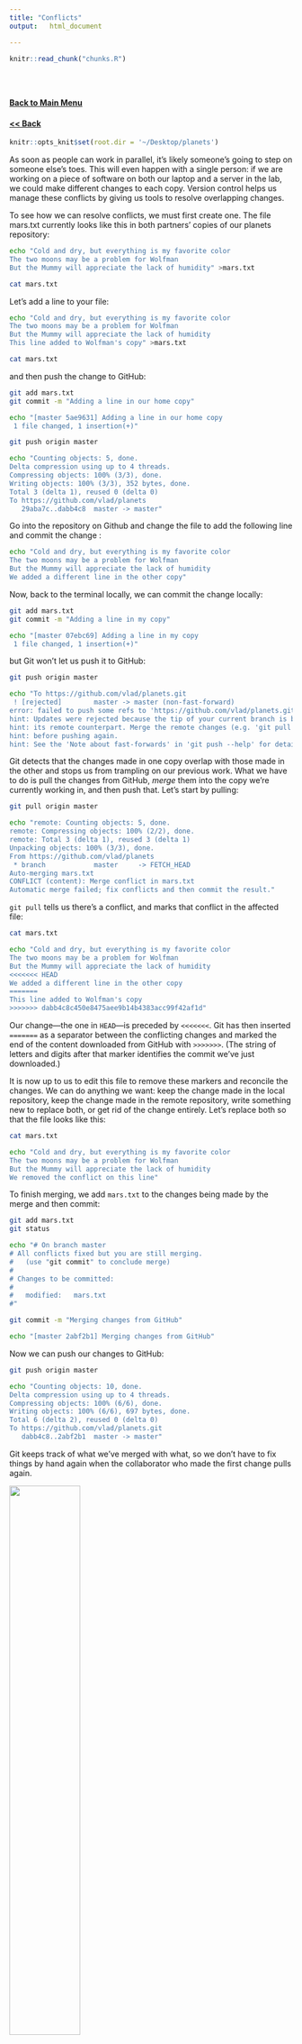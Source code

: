 ```yaml
---
title: "Conflicts"
output:   html_document

---
```


<!-- The file analysis/chunks.R contains chunks that define default settings
shared across the workflowr files. -->
```r
knitr::read_chunk("chunks.R")
```

<!-- Update knitr chunk options -->
```r
```

<!-- Insert the date the file was last updated -->
```r
```

<!-- Insert the code version (Git commit SHA1) if Git repository exists and R
 package git2r is installed -->
```r
```

<!-- Add your analysis here -->
#### [Back to Main Menu](git_intro.html)   
#### [<< Back](git_6.html)

```r
knitr::opts_knit$set(root.dir = '~/Desktop/planets')
```

As soon as people can work in parallel, it's likely someone's going to step on someone else's toes. This will even happen with a single person: if we are working on a piece of software on both our laptop and a server in the lab, we could make different changes to each copy. Version control helps us manage these conflicts by giving us tools to resolve overlapping changes.

To see how we can resolve conflicts, we must first create one. The file mars.txt currently looks like this in both partners' copies of our planets repository:

```bash
echo "Cold and dry, but everything is my favorite color
The two moons may be a problem for Wolfman
But the Mummy will appreciate the lack of humidity" >mars.txt

```

```bash
cat mars.txt
```

Let's add a line to your file:

```bash
echo "Cold and dry, but everything is my favorite color
The two moons may be a problem for Wolfman
But the Mummy will appreciate the lack of humidity
This line added to Wolfman's copy" >mars.txt

```

```bash
cat mars.txt
```

and then push the change to GitHub:

```bash
git add mars.txt
git commit -m "Adding a line in our home copy"
```

```bash
echo "[master 5ae9631] Adding a line in our home copy
 1 file changed, 1 insertion(+)"
```


```bash
git push origin master
```

```bash
echo "Counting objects: 5, done.
Delta compression using up to 4 threads.
Compressing objects: 100% (3/3), done.
Writing objects: 100% (3/3), 352 bytes, done.
Total 3 (delta 1), reused 0 (delta 0)
To https://github.com/vlad/planets
   29aba7c..dabb4c8  master -> master"
```


Go into the repository on Github and change the file to add the following line and commit the change :
```bash
echo "Cold and dry, but everything is my favorite color
The two moons may be a problem for Wolfman
But the Mummy will appreciate the lack of humidity
We added a different line in the other copy"
```

Now, back to the terminal locally, we can commit the change locally:  
```bash
git add mars.txt
git commit -m "Adding a line in my copy"
```


```bash
echo "[master 07ebc69] Adding a line in my copy
 1 file changed, 1 insertion(+)"
```

but Git won't let us push it to GitHub:

```bash
git push origin master
```

```bash
echo "To https://github.com/vlad/planets.git
 ! [rejected]        master -> master (non-fast-forward)
error: failed to push some refs to 'https://github.com/vlad/planets.git'
hint: Updates were rejected because the tip of your current branch is behind
hint: its remote counterpart. Merge the remote changes (e.g. 'git pull')
hint: before pushing again.
hint: See the 'Note about fast-forwards' in 'git push --help' for details."

```


Git detects that the changes made in one copy overlap with those made in the other
and stops us from trampling on our previous work.
What we have to do is pull the changes from GitHub,
*merge* them into the copy we're currently working in,
and then push that.
Let's start by pulling:

```bash
git pull origin master
```

```bash
echo "remote: Counting objects: 5, done.        
remote: Compressing objects: 100% (2/2), done.        
remote: Total 3 (delta 1), reused 3 (delta 1)        
Unpacking objects: 100% (3/3), done.
From https://github.com/vlad/planets
 * branch            master     -> FETCH_HEAD
Auto-merging mars.txt
CONFLICT (content): Merge conflict in mars.txt
Automatic merge failed; fix conflicts and then commit the result."

```


`git pull` tells us there's a conflict,
and marks that conflict in the affected file:

```bash
cat mars.txt
```

```bash
echo "Cold and dry, but everything is my favorite color
The two moons may be a problem for Wolfman
But the Mummy will appreciate the lack of humidity
<<<<<<< HEAD
We added a different line in the other copy
=======
This line added to Wolfman's copy
>>>>>>> dabb4c8c450e8475aee9b14b4383acc99f42af1d"

```

Our change&mdash;the one in `HEAD`&mdash;is preceded by `<<<<<<<`.
Git has then inserted `=======` as a separator between the conflicting changes
and marked the end of the content downloaded from GitHub with `>>>>>>>`.
(The string of letters and digits after that marker
identifies the commit we've just downloaded.)

It is now up to us to edit this file to remove these markers
and reconcile the changes.
We can do anything we want: keep the change made in the local repository, keep
the change made in the remote repository, write something new to replace both,
or get rid of the change entirely.
Let's replace both so that the file looks like this:

```bash
cat mars.txt
```

```bash
echo "Cold and dry, but everything is my favorite color
The two moons may be a problem for Wolfman
But the Mummy will appreciate the lack of humidity
We removed the conflict on this line"
```


To finish merging,
we add `mars.txt` to the changes being made by the merge
and then commit:

```bash
git add mars.txt
git status
```


```bash
echo "# On branch master
# All conflicts fixed but you are still merging.
#   (use "git commit" to conclude merge)
#
# Changes to be committed:
#
#	modified:   mars.txt
#"
```

```bash
git commit -m "Merging changes from GitHub"
```

```bash
echo "[master 2abf2b1] Merging changes from GitHub"
```

Now we can push our changes to GitHub:

```bash
git push origin master
```


```bash
echo "Counting objects: 10, done.
Delta compression using up to 4 threads.
Compressing objects: 100% (6/6), done.
Writing objects: 100% (6/6), 697 bytes, done.
Total 6 (delta 2), reused 0 (delta 0)
To https://github.com/vlad/planets.git
   dabb4c8..2abf2b1  master -> master"

```

Git keeps track of what we've merged with what,
so we don't have to fix things by hand again
when the collaborator who made the first change pulls again.

![](https://github.com/smozaffari/oberlab_git/blob/master/analysis/fig/git.png?raw=true){ width=50% }





